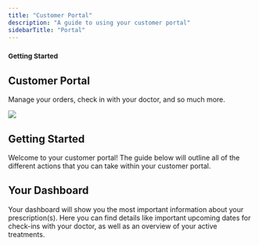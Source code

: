 ```yaml
---
title: "Customer Portal"
description: "A guide to using your customer portal"
sidebarTitle: "Portal"
---
```


### **<sub>Getting Started</sub>**

## Customer Portal

Manage your orders, check in with your doctor, and so much more.

![](/images/MintlifyQuickstartHeroDark.png)

## Getting Started

Welcome to your customer portal! The guide below will outline all of the different actions that you can take within your customer portal.

## Your Dashboard

Your dashboard will show you the most important information about your prescription(s). Here you can find details like important upcoming dates for check-ins with your doctor, as well as an overview of your active treatments.&#x20;